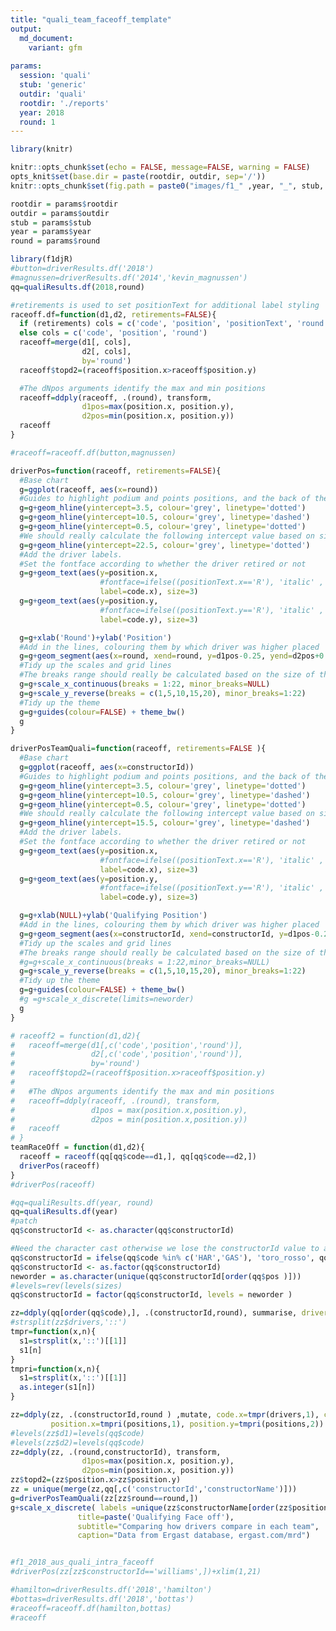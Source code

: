 ```yaml
---
title: "quali_team_faceoff_template"
output:
  md_document:
    variant: gfm
    
params:
  session: 'quali'
  stub: 'generic'
  outdir: 'quali'
  rootdir: './reports'
  year: 2018
  round: 1
---
```

```r
library(knitr)

knitr::opts_chunk$set(echo = FALSE, message=FALSE, warning = FALSE)
opts_knit$set(base.dir = paste(rootdir, outdir, sep='/'))
knitr::opts_chunk$set(fig.path = paste0("images/f1_" ,year, "_", stub, "-"))

rootdir = params$rootdir
outdir = params$outdir
stub = params$stub
year = params$year
round = params$round

library(f1djR)
#button=driverResults.df('2018')
#magnussen=driverResults.df('2014','kevin_magnussen')
qq=qualiResults.df(2018,round)
```

```r

#retirements is used to set positionText for additional label styling
raceoff.df=function(d1,d2, retirements=FALSE){
  if (retirements) cols = c('code', 'position', 'positionText', 'round')
  else cols = c('code', 'position', 'round')
  raceoff=merge(d1[, cols],
                d2[, cols],
                by='round')
  raceoff$topd2=(raceoff$position.x>raceoff$position.y)

  #The dNpos arguments identify the max and min positions
  raceoff=ddply(raceoff, .(round), transform,
                d1pos=max(position.x, position.y),
                d2pos=min(position.x, position.y))
  raceoff
}

#raceoff=raceoff.df(button,magnussen)

driverPos=function(raceoff, retirements=FALSE){
  #Base chart
  g=ggplot(raceoff, aes(x=round))
  #Guides to highlight podium and points positions, and the back of the field
  g=g+geom_hline(yintercept=3.5, colour='grey', linetype='dotted')
  g=g+geom_hline(yintercept=10.5, colour='grey', linetype='dashed')
  g=g+geom_hline(yintercept=0.5, colour='grey', linetype='dotted')
  #We should really calculate the following intercept value based on size of the field
  g=g+geom_hline(yintercept=22.5, colour='grey', linetype='dotted')
  #Add the driver labels.
  #Set the fontface according to whether the driver retired or not
  g=g+geom_text(aes(y=position.x,
                    #fontface=ifelse((positionText.x=='R'), 'italic' , 'plain'),
                    label=code.x), size=3)
  g=g+geom_text(aes(y=position.y,
                    #fontface=ifelse((positionText.y=='R'), 'italic' , 'plain'),
                    label=code.y), size=3)

  g=g+xlab('Round')+ylab('Position')
  #Add in the lines, colouring them by which driver was higher placed
  g=g+geom_segment(aes(x=round, xend=round, y=d1pos-0.25, yend=d2pos+0.25, col=topd2))
  #Tidy up the scales and grid lines
  #The breaks range should really be calculated based on the size of the field
  g=g+scale_x_continuous(breaks = 1:22, minor_breaks=NULL)
  g=g+scale_y_reverse(breaks = c(1,5,10,15,20), minor_breaks=1:22)
  #Tidy up the theme
  g=g+guides(colour=FALSE) + theme_bw()
  g
}

driverPosTeamQuali=function(raceoff, retirements=FALSE ){
  #Base chart
  g=ggplot(raceoff, aes(x=constructorId))
  #Guides to highlight podium and points positions, and the back of the field
  g=g+geom_hline(yintercept=3.5, colour='grey', linetype='dotted')
  g=g+geom_hline(yintercept=10.5, colour='grey', linetype='dashed')
  g=g+geom_hline(yintercept=0.5, colour='grey', linetype='dotted')
  #We should really calculate the following intercept value based on size of the field
  g=g+geom_hline(yintercept=15.5, colour='grey', linetype='dashed')
  #Add the driver labels.
  #Set the fontface according to whether the driver retired or not
  g=g+geom_text(aes(y=position.x,
                    #fontface=ifelse((positionText.x=='R'), 'italic' , 'plain'),
                    label=code.x), size=3)
  g=g+geom_text(aes(y=position.y,
                    #fontface=ifelse((positionText.y=='R'), 'italic' , 'plain'),
                    label=code.y), size=3)

  g=g+xlab(NULL)+ylab('Qualifying Position')
  #Add in the lines, colouring them by which driver was higher placed
  g=g+geom_segment(aes(x=constructorId, xend=constructorId, y=d1pos-0.25, yend=d2pos+0.25, col=topd2))
  #Tidy up the scales and grid lines
  #The breaks range should really be calculated based on the size of the field
  #g=g+scale_x_continuous(breaks = 1:22,minor_breaks=NULL)
  g=g+scale_y_reverse(breaks = c(1,5,10,15,20), minor_breaks=1:22)
  #Tidy up the theme
  g=g+guides(colour=FALSE) + theme_bw()
  #g =g+scale_x_discrete(limits=neworder)
  g
}

# raceoff2 = function(d1,d2){
#   raceoff=merge(d1[,c('code','position','round')],
#                 d2[,c('code','position','round')],
#                 by='round')
#   raceoff$topd2=(raceoff$position.x>raceoff$position.y)
# 
#   #The dNpos arguments identify the max and min positions
#   raceoff=ddply(raceoff, .(round), transform,
#                 d1pos = max(position.x,position.y),
#                 d2pos = min(position.x,position.y))
#   raceoff
# }
teamRaceOff = function(d1,d2){
  raceoff = raceoff(qq[qq$code==d1,], qq[qq$code==d2,])
  driverPos(raceoff)
}
#driverPos(raceoff)
```

```r
#qq=qualiResults.df(year, round)
qq=qualiResults.df(year)
#patch
qq$constructorId <- as.character(qq$constructorId)

#Need the character cast otherwise we lose the constructorId value to a factor number
qq$constructorId = ifelse(qq$code %in% c('HAR','GAS'), 'toro_rosso', qq$constructorId )
qq$constructorId <- as.factor(qq$constructorId)
neworder = as.character(unique(qq$constructorId[order(qq$pos )]))
#levels=rev(levels(sizes)
qq$constructorId = factor(qq$constructorId, levels = neworder )

zz=ddply(qq[order(qq$code),], .(constructorId,round), summarise, drivers = paste(code,collapse = "::"), positions=paste(position,collapse = "::"))
#strsplit(zz$drivers,'::')
tmpr=function(x,n){
  s1=strsplit(x,'::')[[1]]
  s1[n]
}
tmpri=function(x,n){
  s1=strsplit(x,'::')[[1]]
  as.integer(s1[n])
}

zz=ddply(zz, .(constructorId,round ) ,mutate, code.x=tmpr(drivers,1), code.y=tmpr(drivers,2),
         position.x=tmpri(positions,1), position.y=tmpri(positions,2))
#levels(zz$d1)=levels(qq$code)
#levels(zz$d2)=levels(qq$code)
zz=ddply(zz, .(round,constructorId), transform,
                d1pos=max(position.x, position.y),
                d2pos=min(position.x, position.y))
zz$topd2=(zz$position.x>zz$position.y)
zz = unique(merge(zz,qq[,c('constructorId','constructorName')]))
g=driverPosTeamQuali(zz[zz$round==round,])
g+scale_x_discrete( labels =unique(zz$constructorName[order(zz$position.x )]))+ theme(axis.text.x=element_text(angle=60,hjust=1))+ labs(x=NULL,
               title=paste('Qualifying Face off'),
               subtitle="Comparing how drivers compare in each team",
               caption="Data from Ergast database, ergast.com/mrd")


#f1_2018_aus_quali_intra_faceoff
#driverPos(zz[zz$constructorId=='williams',])+xlim(1,21)

#hamilton=driverResults.df('2018','hamilton')
#bottas=driverResults.df('2018','bottas')
#raceoff=raceoff.df(hamilton,bottas)
#raceoff
```

